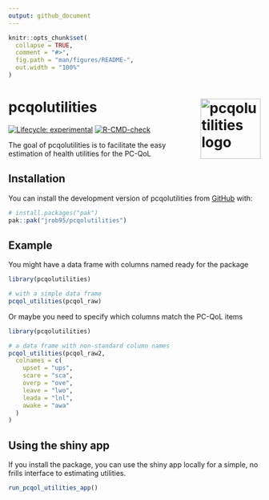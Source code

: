 ```yaml
---
output: github_document
---
```


<!-- README.md is generated from README.Rmd. Please edit that file -->

```r
knitr::opts_chunk$set(
  collapse = TRUE,
  comment = "#>",
  fig.path = "man/figures/README-",
  out.width = "100%"
)
```

# pcqolutilities <a href="https://github.com/jrob95/pcqolutilities"><img src="man/figures/logo.png" align="right" height="120" alt="pcqolutilities logo" /></a>

<!-- badges: start -->
[![Lifecycle: experimental](https://img.shields.io/badge/lifecycle-experimental-orange.svg)](https://lifecycle.r-lib.org/articles/stages.html#experimental)
[![R-CMD-check](https://github.com/jrob95/pcqolutilities/actions/workflows/R-CMD-check.yaml/badge.svg)](https://github.com/jrob95/pcqolutilities/actions/workflows/R-CMD-check.yaml)
<!-- badges: end -->

The goal of pcqolutilities is to facilitate the easy estimation of health utilities for the PC-QoL

## Installation

You can install the development version of pcqolutilities from [GitHub](https://github.com/) with:

``` r
# install.packages("pak")
pak::pak("jrob95/pcqolutilities")
```

## Example

You might have a data frame with columns named ready for the package

```r
library(pcqolutilities)

# with a simple data frame
pcqol_utilities(pcqol_raw)
```

Or maybe you need to specify which columns match the PC-QoL items

```r
library(pcqolutilities)

# a data frame with non-standard column names
pcqol_utilities(pcqol_raw2,
  colnames = c(
    upset = "ups",
    scare = "sca",
    overp = "ove",
    leave = "lwo",
    leada = "lnl",
    awake = "awa"
  )
)
```

## Using the shiny app
If you install the package, you can use the shiny app locally for a simple, no frills interface to estimating utilities.

```r
run_pcqol_utilities_app()
```

